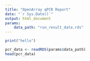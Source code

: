 ```yaml
---
title: "OpenArray qPCR Report"
date: "`r Sys.Date()`"
output: html_document
params:
    data_path: "run_result_data.rds"
---
```


```r
print("hello")
```

```r
pcr_data <- readRDS(params$data_path)
head(pcr_data)
```
